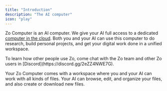 ```yaml
---
title: "Introduction"
description: "The AI computer"
icon: "play"
---
```



Zo Computer is an AI computer. We give your AI full access to a dedicated [computer in the cloud](/servers). Both you and your AI can use this computer to do research, build personal projects, and get your digital work done in a unified workspace.

<Tip>
  To learn how other people use Zo, come chat with the Zo team and other Zo users in
  [Discord](https://discord.gg/2eZZ4NWE7G).
</Tip>

Your Zo Computer comes with a workspace where you and your AI can work with all kinds of files. Your AI can browse, edit, and organize your files, and also create or download new files.
